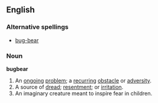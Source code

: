 ==English==
=== Alternative spellings ===
* [[bug-bear]]
=== Noun ===
'''bugbear''' 

# An [[ongoing]] [[problem]]; a [[recurring]] [[obstacle]] or [[adversity]].
# A source of [[dread]]; [[resentment]]; or [[irritation]].
# An imaginary creature meant to inspire fear in children.